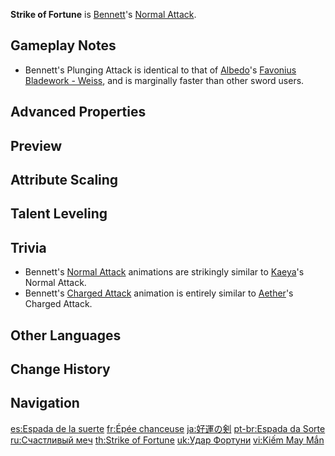 {{Talent Infobox
|image         = Talent Strike of Fortune.png
|character     = Bennett
|type          = Normal Attack
|info          = '''Normal Attack'''<br>Performs up to 5 rapid strikes.<br><br>'''Charged Attack'''<br>Consumes a certain amount of Stamina to unleash 2 rapid sword strikes.<br><br>'''Plunging Attack'''<br>Plunges from mid-air to strike the ground below, damaging opponents along the path and dealing [[AoE]] DMG upon impact.
|hit1          = 44.5–119%
|hit2          = 42.7–114%
|hit3          = 54.6–146%
|hit4          = 59.7–160%
|hit5          = 71.9–192%
|charged       = 55.9–150%+60.7–162%
|chargedStamina= 20
|plunge        = 63.9–171%
|plungeLow     = 128–342%
|plungeHigh    = 160–427%
|scale_att1    = ATK
}}
'''Strike of Fortune''' is [[Bennett]]'s [[Normal Attack]].

==Gameplay Notes==
*Bennett's Plunging Attack is identical to that of [[Albedo]]'s [[Favonius Bladework - Weiss]], and is marginally faster than other sword users.

==Advanced Properties==
{{Advanced Properties
|title   = Normal Attack 1-Hit
|gu      = 1U
|icdtag  = Normal Attack
|icdtype = 2.5s/3 Hits
|poise   = 38.7
|impulse = 3

|title2   = Normal Attack 2-Hit
|gu2      = 1U
|icdtag2  = Normal Attack
|icdtype2 = 2.5s/3 Hits
|poise2   = 37.8
|impulse2 = 3

|title3   = Normal Attack 3-Hit
|gu3      = 1U
|icdtag3  = Normal Attack
|icdtype3 = 2.5s/3 Hits
|poise3   = 47.7
|impulse3 = 3

|title4   = Normal Attack 4-Hit
|gu4      = 1U
|icdtag4  = Normal Attack
|icdtype4 = 2.5s/3 Hits
|poise4   = 52.2
|impulse4 = 3

|title5   = Normal Attack 5-Hit
|gu5      = 1U
|icdtag5  = Normal Attack
|icdtype5 = 2.5s/3 Hits
|poise5   = 62.1
|impulse5 = 6

|title6   = Charged Attack 1-Hit
|gu6      = 1U
|icdtag6  = Normal Attack
|icdtype6 = 2.5s/3 Hits
|poise6   = 45
|impulse6 = 2

|title7   = Charged Attack 2-Hit
|gu7      = 1U
|icdtag7  = Normal Attack
|icdtype7 = 2.5s/3 Hits
|poise7   = 45
|impulse7 = 6

|title8   = Plunging Attack Collision
|gu8      = 0U
|icdtag8  = none
|poise8   = 25
|impulse8 = 2

|title9   = Low Plunge
|gu9      = 1U
|icdtag9  = none
|poise9   = 100
|impulse9 = 4
|blunt9   = 1

|title10   = High Plunge
|gu10      = 1U
|icdtag10  = none
|poise10   = 150
|impulse10 = 7
|blunt10   = 1
}}

==Preview==
{{Preview
|file1    = Strike of Fortune Normal Preview
|caption1 = Normal Attack

|file2    = Strike of Fortune Charged Preview
|caption2 = Charged Attack

|file3    = Strike of Fortune Plunging Preview
|caption3 = Plunging Attack
}}
{{clr}}

==Attribute Scaling==
{{Talent Scaling
|talentType=Normal Attack
|levels=11
|order=hit1,hit2,hit3,hit4,hit5,charged_title,charged,stamina,plunge_title,plunge,plungelow,plungehigh
|titles=1-Hit DMG (%),2-Hit DMG (%),3-Hit DMG (%),4-Hit DMG (%),5-Hit DMG (%),Charged Attack,Charged Attack DMG (%),Charged Attack Stamina Cost,Plunging Attack,Plunge DMG (%),Low Plunge DMG (%),High Plunge DMG (%)
|hit1_1=44.55
|hit1_2=48.17
|hit1_3=51.8
|hit1_4=56.98
|hit1_5=60.61
|hit1_6=64.75
|hit1_7=70.45
|hit1_8=76.15
|hit1_9=81.84
|hit1_10=88.06
|hit1_11=94.28
|hit2_1=42.74
|hit2_2=46.22
|hit2_3=49.7
|hit2_4=54.67
|hit2_5=58.15
|hit2_6=62.13
|hit2_7=67.59
|hit2_8=73.06
|hit2_9=78.53
|hit2_10=84.49
|hit2_11=90.45
|hit3_1=54.61
|hit3_2=59.05
|hit3_3=63.5
|hit3_4=69.85
|hit3_5=74.3
|hit3_6=79.38
|hit3_7=86.36
|hit3_8=93.34
|hit3_9=100.33
|hit3_10=107.95
|hit3_11=115.57
|hit4_1=59.68
|hit4_2=64.54
|hit4_3=69.4
|hit4_4=76.34
|hit4_5=81.2
|hit4_6=86.75
|hit4_7=94.38
|hit4_8=102.02
|hit4_9=109.65
|hit4_10=117.98
|hit4_11=126.31
|hit5_1=71.9
|hit5_2=77.75
|hit5_3=83.6
|hit5_4=91.96
|hit5_5=97.81
|hit5_6=104.5
|hit5_7=113.7
|hit5_8=122.89
|hit5_9=132.09
|hit5_10=142.12
|hit5_11=152.15
|charged_1=55.9+60.72
|charged_2=60.45+65.66
|charged_3=65+70.6
|charged_4=71.5+77.66
|charged_5=76.05+82.6
|charged_6=81.25+88.25
|charged_7=88.4+96.02
|charged_8=95.55+103.78
|charged_9=102.7+111.55
|charged_10=110.5+120.02
|charged_11=118.3+128.49
|stamina=20
|plunge_1=63.93
|plunge_2=69.14
|plunge_3=74.34
|plunge_4=81.77
|plunge_5=86.98
|plunge_6=92.92
|plunge_7=101.1
|plunge_8=109.28
|plunge_9=117.46
|plunge_10=126.38
|plunge_11=135.3
|plungelow_1=127.84
|plungelow_2=138.24
|plungelow_3=148.65
|plungelow_4=163.51
|plungelow_5=173.92
|plungelow_6=185.81
|plungelow_7=202.16
|plungelow_8=218.51
|plungelow_9=234.86
|plungelow_10=252.7
|plungelow_11=270.54
|plungehigh_1=159.68
|plungehigh_2=172.67
|plungehigh_3=185.67
|plungehigh_4=204.24
|plungehigh_5=217.23
|plungehigh_6=232.09
|plungehigh_7=252.51
|plungehigh_8=272.93
|plungehigh_9=293.36
|plungehigh_10=315.64
|plungehigh_11=337.92
}}

==Talent Leveling==
{{Talent Upgrade|Bennett}}

==Trivia==
*Bennett's [[Normal Attack]] animations are strikingly similar to [[Kaeya]]'s Normal Attack.
*Bennett's [[Charged Attack]] animation is entirely similar to [[Traveler|Aether]]'s Charged Attack.

==Other Languages==
{{Other Languages
|en      = Strike of Fortune
|zhs     = 好运剑
|zhs_rm  = Hǎoyùn-jiàn
|zht     = 好運劍
|zht_rm  = Hǎoyùn-jiàn
|zh_tl   = Fortune Sword
|ja      = 好運の剣
|ja_rm   = Kou'un no Ken
|ja_tl   = Sword of Good Luck
|ko      = 행운의 검
|ko_rm   = Haeng'un-ui Geom
|ko_tl   = Sword of Fortune
|es      = Espada de la suerte
|es_tl   = Sword of Luck
|fr      = Épée chanceuse
|fr_tl   = Lucky Sword
|ru      = Счастливый меч
|ru_tl   = Lucky Sword
|th      = Strike of Fortune
|vi      = Kiếm May Mắn
|vi_tl   = Lucky Sword
|de      = Glücksbringer
|de_tl   = Lucky Charm
|id      = Strike of Fortune
|pt      = Espada da Sorte
|pt_tl   = 
|tr      = Şanslı Vuruş
|tr_tl   = Lucky Strike
|it      = Colpo di fortuna
|it_tl   = Lucky Strike
}}

==Change History==
{{Change History|1.0}}
<!--
==References==
{{Reflist}}
-->
==Navigation==
{{Talent Navbox|Bennett}}

[[es:Espada de la suerte]]
[[fr:Épée chanceuse]]
[[ja:好運の剣]]
[[pt-br:Espada da Sorte]]
[[ru:Счастливый меч]]
[[th:Strike of Fortune]]
[[uk:Удар Фортуни]]
[[vi:Kiếm May Mắn]]
